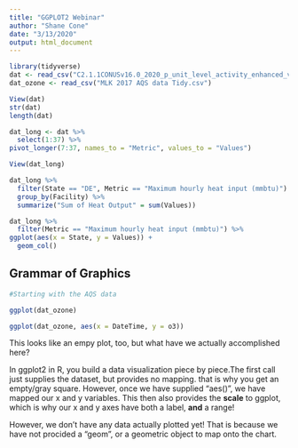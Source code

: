 ---
title: "GGPLOT2 Webinar"
author: "Shane Cone"
date: "3/13/2020"
output: html_document
---

```{r}
library(tidyverse)
dat <- read_csv("C2.1.1CONUSv16.0_2020_p_unit_level_activity_enhanced_v2-tg.csv")
dat_ozone <- read_csv("MLK 2017 AQS data Tidy.csv")

View(dat)
str(dat)
length(dat)

dat_long <- dat %>% 
  select(1:37) %>% 
pivot_longer(7:37, names_to = "Metric", values_to = "Values")

View(dat_long)

dat_long %>% 
  filter(State == "DE", Metric == "Maximum hourly heat input (mmbtu)") %>% 
  group_by(Facility) %>% 
  summarize("Sum of Heat Output" = sum(Values))

dat_long %>% 
  filter(Metric == "Maximum hourly heat input (mmbtu)") %>% 
ggplot(aes(x = State, y = Values)) +
  geom_col()


```


## Grammar of Graphics

```{r} 
#Starting with the AQS data

ggplot(dat_ozone)

ggplot(dat_ozone, aes(x = DateTime, y = o3))
```


This looks like an empy plot, too, but what have we actually accomplished here?

In ggplot2 in R, you build a data visualization piece by piece.The first call just supplies the dataset, but provides no mapping. that is why you get an empty/gray square. However, once we have supplied "aes()", we have mapped our x and y variables. This then also provides the **scale** to ggplot, which is why our x and y axes have both a label, **and** a range! 

However, we don't have any data actually plotted yet! That is because we have not procided a "geom", or a geometric object to map onto the chart. 






